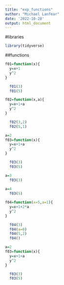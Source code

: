 ---
title: "exp_functions"
author: "Michael Lanfear"
date: '2022-10-28'
output: html_document
---

#libraries
```{r}
library(tidyverse)
```

##functions
```{r}
f01=function(x){
  y=x+1
  y^2
}

  f01(3)
  f01(5)
```
```{r}
f02=function(x,a){
  y=x+1+a
  y^2
}

  f02(3,2)
  f02(5,1)
```
```{r}
a=2
f03=function(x){
  y=x+1+a
  y^2
}

  f03(3)
  f03(5)
```

```{r}
a=3
  f03(3)
  
a=4
  f03(5)
```

```{r}
f04=function(x=5,a=1){
  y=x+1+2*a
  y^2
}

  f04(3)
  f04(a=0)
  f04(5,2)
  f04()
```

```{r}
a=2
f03=function(x){
  y=x+1+a
  y^2
}

  f03(3)
  f03(5)
```